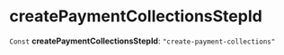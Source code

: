
# createPaymentCollectionsStepId

 `Const` **createPaymentCollectionsStepId**: `"create-payment-collections"`
